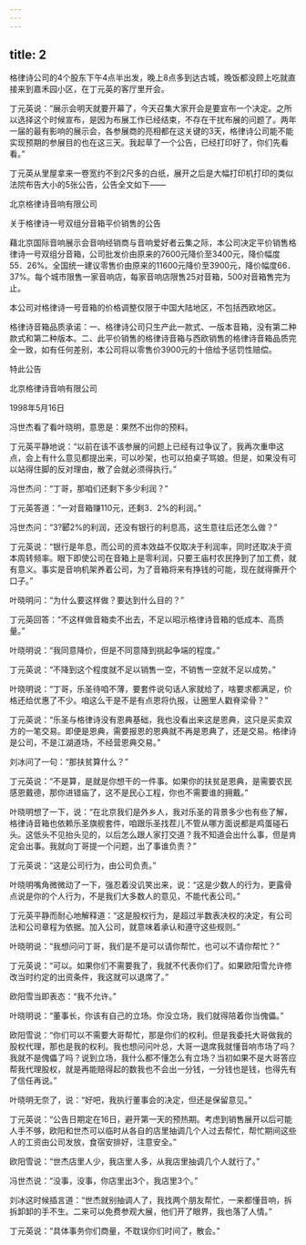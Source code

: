 ```yaml
---
---
---
```

title: 2
---




格律诗公司的4个股东下午4点半出发，晚上8点多到达古城，晚饭都没顾上吃就直接来到嘉禾园小区，在丁元英的客厅里开会。

丁元英说：“展示会明天就要开幕了，今天召集大家开会是要宣布一个决定。之所以选择这个时候宣布，是因为布展工作已经结束，不存在干扰布展的问题了。两年一届的最有影响的展示会，各参展商的亮相都在这关键的3天，格律诗公司能不能实现预期的参展目的也在这三天。我起草了一个公告，已经打印好了，你们先看看。”

丁元英从里屋拿来一卷宽约不到2尺多的白纸，展开之后是大幅打印机打印的类似法院布告大小的5张公告，公告全文如下——


北京格律诗音响有限公司

关于格律诗一号双组分音箱平价销售的公告

藉北京国际音响展示会音响经销商与音响爱好者云集之际，本公司决定平价销售格律诗一号双组分音箱，公司批发价由原来的7600元降价至3400元，降价幅度55．26%。全国统一建议零售价由原来的11600元降价至3900元，降价幅度66．37%。每个城市限售一家音响店，每家音响店限售25对音箱，500对音箱售完为止。

本公司对格律诗一号音箱的价格调整仅限于中国大陆地区，不包括西欧地区。

格律诗音箱品质承诺：一、格律诗公司只生产此一款式、一版本音箱，没有第二种款式和第二种版本。二、此平价销售的格律诗音箱与西欧销售的格律诗音箱品质完全一致，如有任何差别，本公司将以零售价3900元的十倍给予惩罚性赔偿。

特此公告

北京格律诗音响有限公司

1998年5月16日




冯世杰看了看叶晓明，意思是：果然不出你的预料。

丁元英平静地说：“以前在该不该参展的问题上已经有过争议了，我再次重申这点，会上有什么意见都提出来，可以吵架，也可以拍桌子骂娘。但是，如果没有可以站得住脚的反对理由，散了会就必须得执行。”

冯世杰问：“丁哥，那咱们还剩下多少利润？”

丁元英答道：“一对音箱赚110元，还剩3．2%的利润。”

冯世杰问：“3?郾2%的利润，还没有银行的利息高，这生意往后还怎么做？”

丁元英说：“银行是年息，而公司的资本效益不仅取决于利润率，同时还取决于资本周转频率。眼下即使公司在音箱上是零利润，只要王庙村农民挣到了加工费，就有意义。事实是音响机架养着公司，为了音箱将来有挣钱的可能，现在就得撕开个口子。”

叶晓明问：“为什么要这样做？要达到什么目的？”

丁元英回答：“不这样做音箱卖不出去，不足以昭示格律诗音箱的低成本、高质量。”

叶晓明说：“我同意降价，但是不同意降到挑起争端的程度。”

丁元英说：“不降到这个程度就不足以销售一空，不销售一空就不足以成势。”

叶晓明说：“丁哥，乐圣待咱不薄，要套件说句话人家就给了，啥要求都满足，价格还给优惠了不少。咱这么干是不是有点恩将仇报，让圈里人戳脊梁骨？”

丁元英说：“乐圣与格律诗没有恩典基础，我也没看出来这是恩典，这只是买卖双方的一笔交易。即便是恩典，需要报恩的恩典就不再是恩典了，还是交易。格律诗是公司，不是江湖道场，不经营恩典交易。”

刘冰问了一句：“那扶贫算什么？”

丁元英说：“不是算，是就是你想干的一件事。如果你的扶贫是恩典，是需要农民感恩戴德，那你进错庙了，这不是民心工程，你也不需要谁的拥戴。”

叶晓明想了一下，说：“在北京我们是外乡人，我对乐圣的背景多少也有些了解，格律诗音箱也依赖乐圣旗舰套件，咱跟乐圣找茬儿不管从哪方面说都是鸡蛋碰石头。这低头不见抬头见的，以后怎么跟人家打交道？我不知道会出什么事，但是肯定会出事。我就向丁哥提一个问题，出了事谁负责？”

丁元英说：“这是公司行为，由公司负责。”

叶晓明嘴角微微动了一下，强忍着没讥笑出来，说：“这是少数人的行为，更露骨点说是你的个人行为，不是我们大多数人的意见，不能代表公司。”

丁元英平静而耐心地解释道：“这是股权行为，是超过半数表决权的决定，有公司法和公司章程为依据。加入公司，就意味着承认和遵守这些规则。”

叶晓明说：“我想问问丁哥，我们是不是可以请你帮忙，也可以不请你帮忙？”

丁元英说：“可以。如果你们不需要我了，我就不代表你们了。如果欧阳雪允许修改当时约定的出资条件，我这就可以退席了。”

欧阳雪当即表态：“我不允许。”

叶晓明说：“董事长，你该有自己的立场。你没立场，我们就得陪着你当傀儡。”

欧阳雪说：“你们可以不需要大哥帮忙，那是你们的权利。但是我委托大哥做我的股权代理，那也是我的权利。我也想问问叶总，大哥一退席我就懂音响市场了吗？我就不是傀儡了吗？说到立场，我什么都不懂怎么有立场？当初如果不是大哥答应帮我代理股权，就是再能赔得起的数我也不会出一分钱，一分钱也是钱，也得先有了信任再说。”

叶晓明无奈了，说：“好吧，我执行董事会的决定，但还是保留意见。”

丁元英说：“公告日期定在16日，避开第一天的预热期。考虑到销售展开以后可能人手不够，欧阳和世杰可以临时从各自的店里抽调几个人过去帮忙，帮忙期间这些人的工资由公司发放，食宿安排好，注意安全。”

欧阳雪说：“世杰店里人少，我店里人多，从我店里抽调几个人就行了。”

冯世杰说：“没事，没事，你店里出3个，我店里3个。”

刘冰这时候插言道：“世杰就别抽调人了，我找两个朋友帮忙，一来都懂音响，拆拆卸卸的手不生。二来可以免费参观大展，他们开了眼界，我也落了人情。”

丁元英说：“具体事务你们商量，不耽误你们时间了，散会。”